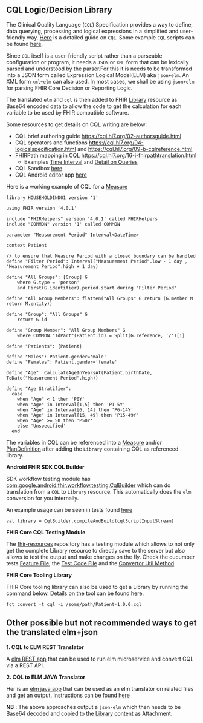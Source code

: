 ## CQL Logic/Decision Library

The Clinical Quality Language (`CQL`) Specification provides a way to define, data querying, processing and logical expressions in a simplified and user-friendly way. [Here](https://cql.hl7.org/01-introduction.html) is a detailed guide on `CQL`. Some example `CQL` scripts can be found [here](https://github.com/opensrp/fhir-resources/tree/main/ecbis/measure_cql).

Since `CQL` itself is a user-friendly script rather than a parseable configuration or program, it needs a `JSON` or `XML` form that can be lexically parsed and understood by the parser.For this it is needs to be transformed into a JSON form called Expression Logical Model(ELM) aka `json+elm`. An XML form `xml+elm` can also used. In most cases, we shall be using `json+elm` for parsing FHIR Core Decision or Reporting Logic. 

The translated `elm` and `cql` is then added to FHIR [Library](http://hl7.org/fhir/R4/library.html) resource as Base64 encoded data to allow the code to get the calculation for each variable to be used by FHIR compatible software.

Some resources to get details on CQL writing are below:

- CQL brief authoring guide https://cql.hl7.org/02-authorsguide.html
- CQL operators and functions https://cql.hl7.org/04-logicalspecification.html and https://cql.hl7.org/09-b-cqlreference.html
- FHIRPath mapping in CQL https://cql.hl7.org/16-i-fhirpathtranslation.html
    - Examples [Time Interval](https://cql.hl7.org/15-h-timeintervalcalculations.html) and [Detail on Queries](https://cql.hl7.org/03-developersguide.html#conditional-expressions)
- CQL Sandbox [here](https://sandbox.cqlab.io/)
- CQL Android editor app [here](https://github.com/Path-Check/cql-editor-app/)

Here is a working example of CQL for a [Measure](http://hl7.org/fhir/measure.html)

````
library HOUSEHOLDIND01 version '1'

using FHIR version '4.0.1'

include "FHIRHelpers" version '4.0.1' called FHIRHelpers
include "COMMON" version '1' called COMMON

parameter "Measurement Period" Interval<DateTime>

context Patient

// to ensure that Measure Period with a closed boundary can be handled
define "Filter Period": Interval("Measurement Period".low - 1 day , "Measurement Period".high + 1 day)

define "All Groups": [Group] G
    where G.type = 'person'
    and First(G.identifier).period.start during "Filter Period"

define "All Group Members": flatten("All Groups" G return (G.member M return M.entity))

define "Group": "All Groups" G
    return G.id

define "Group Member": "All Group Members" G
    where COMMON."IdPart"(Patient.id) = Split(G.reference, '/')[1]

define "Patients": {Patient}

define "Males": Patient.gender='male'
define "Females": Patient.gender='female'

define "Age": CalculateAgeInYearsAt(Patient.birthDate, ToDate("Measurement Period".high))

define "Age Stratifier":
  case
    when "Age" < 1 then 'P0Y'
    when "Age" in Interval[1,5] then 'P1-5Y'
    when "Age" in Interval[6, 14] then 'P6-14Y'
    when "Age" in Interval[15, 49] then 'P15-49Y'
    when "Age" >= 50 then 'P50Y'
    else 'Unspecified'
  end
````


The variables in CQL can be referenced into a [Measure](http://hl7.org/fhir/measure.html) and/or [PlanDefinition](http://hl7.org/fhir/plandefinition.html) after adding the `Library` containing CQL as referenced library.

**Android FHIR SDK CQL Builder**

SDK workflow testing module has [com.google.android.fhir.workflow.testing.CqlBuilder](https://github.com/google/android-fhir/blob/master/workflow-testing/src/main/java/com/google/android/fhir/workflow/testing/CqlBuilder.kt) which can do translation from a `CQL` to `Library` resource. This automatically does the `elm` conversion for you internally. 

An example usage can be seen in tests found [here](https://github.com/google/android-fhir/blob/master/workflow/src/test/java/com/google/android/fhir/workflow/FhirOperatorTest.kt#L150)

```
val library = CqlBuilder.compileAndBuild(cqlScriptInputStream)
```

**FHIR Core CQL Testing Module**

The [fhir-resources](https://github.com/opensrp/fhir-resources/blob/main/fhircore-testing) repository has a testing module which allows to not only get the complete Library resource to directly save to the server but also allows to test the output and make changes on the fly. Check the cucumber tests [Feature File](https://github.com/opensrp/fhir-resources/blob/main/fhircore-testing/fhircore-tests/src/androidTest/resources/measure-report/household-members.feature), the [Test Code File](https://github.com/opensrp/fhir-resources/blob/main/fhircore-testing/fhircore-tests/src/androidTest/kotlin/com/fhircore/resources/testing/measure/HouseholdMembersMeasureTest.kt#L28) and the [Convertor Util Method](https://github.com/opensrp/fhir-resources/blob/main/fhircore-testing/fhircore-tests/src/androidTest/kotlin/com/fhircore/resources/testing/CqlUtils.kt)


**FHIR Core Tooling Library**

FHIR Core tooling library can also be used to get a Library by running the command below. Details on the tool can be found [here](https://github.com/opensrp/fhircore-tooling#converting-library-cql-to-json).
```
fct convert -t cql -i /some/path/Patient-1.0.0.cql
```



## Other possible but not recommended ways to get the translated elm+json

**1. CQL to ELM REST Translator**

A [elm REST app](https://github.com/cqframework/cql-translation-service/blob/master/README.md) that can be used to run elm microservice and convert CQL via a REST API.


**2. CQL to ELM JAVA Translator**

Her is an [elm java app](https://github.com/cqframework/clinical_quality_language/blob/master/Src/java/READM.md) that can be used as an elm translator on related files and get an output. Instructions can be found [here](https://github.com/cqframework/cql-execution#to-execute-your-cql)

**NB** : The above approaches output a `json-elm` which then needs to be Base64 decoded and copied to the [Library](http://hl7.org/fhir/R4/library.html) content as Attachment.